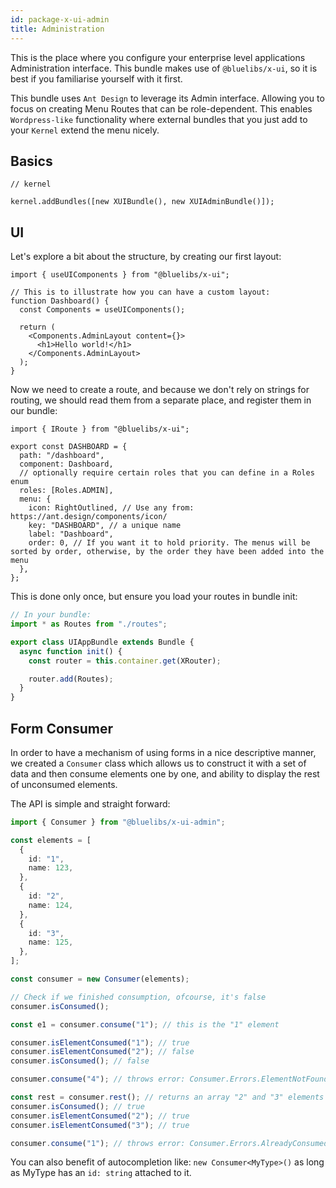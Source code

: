 ```yaml
---
id: package-x-ui-admin
title: Administration
---
```



<PackageHeader version="1.0.2" packageName="x-ui-admin"  />

This is the place where you configure your enterprise level applications Administration interface. This bundle makes use of `@bluelibs/x-ui`, so it is best if you familiarise yourself with it first.

This bundle uses `Ant Design` to leverage its Admin interface. Allowing you to focus on creating Menu Routes that can be role-dependent. This enables `Wordpress-like` functionality where external bundles that you just add to your `Kernel` extend the menu nicely.

## Basics

```tsx
// kernel

kernel.addBundles([new XUIBundle(), new XUIAdminBundle()]);
```

## UI

Let's explore a bit about the structure, by creating our first layout:

```tsx title="components/Layout.tsx"
import { useUIComponents } from "@bluelibs/x-ui";

// This is to illustrate how you can have a custom layout:
function Dashboard() {
  const Components = useUIComponents();

  return (
    <Components.AdminLayout content={}>
      <h1>Hello world!</h1>
    </Components.AdminLayout>
  );
}
```

Now we need to create a route, and because we don't rely on strings for routing, we should read them from a separate place, and register them in our bundle:

```tsx title="routes.ts"
import { IRoute } from "@bluelibs/x-ui";

export const DASHBOARD = {
  path: "/dashboard",
  component: Dashboard,
  // optionally require certain roles that you can define in a Roles enum
  roles: [Roles.ADMIN],
  menu: {
    icon: RightOutlined, // Use any from: https://ant.design/components/icon/
    key: "DASHBOARD", // a unique name
    label: "Dashboard",
    order: 0, // If you want it to hold priority. The menus will be sorted by order, otherwise, by the order they have been added into the menu
  },
};
```

This is done only once, but ensure you load your routes in bundle init:

```ts
// In your bundle:
import * as Routes from "./routes";

export class UIAppBundle extends Bundle {
  async function init() {
    const router = this.container.get(XRouter);

    router.add(Routes);
  }
}
```

## Form Consumer

In order to have a mechanism of using forms in a nice descriptive manner, we created a `Consumer` class which allows us to construct it with a set of data and then consume elements one by one, and ability to display the rest of unconsumed elements.

The API is simple and straight forward:

```ts
import { Consumer } from "@bluelibs/x-ui-admin";

const elements = [
  {
    id: "1",
    name: 123,
  },
  {
    id: "2",
    name: 124,
  },
  {
    id: "3",
    name: 125,
  },
];

const consumer = new Consumer(elements);

// Check if we finished consumption, ofcourse, it's false
consumer.isConsumed();

const e1 = consumer.consume("1"); // this is the "1" element

consumer.isElementConsumed("1"); // true
consumer.isElementConsumed("2"); // false
consumer.isConsumed(); // false

consumer.consume("4"); // throws error: Consumer.Errors.ElementNotFound

const rest = consumer.rest(); // returns an array "2" and "3" elements
consumer.isConsumed(); // true
consumer.isElementConsumed("2"); // true
consumer.isElementConsumed("3"); // true

consumer.consume("1"); // throws error: Consumer.Errors.AlreadyConsumed
```

You can also benefit of autocompletion like: `new Consumer<MyType>()` as long as MyType has an `id: string` attached to it.
